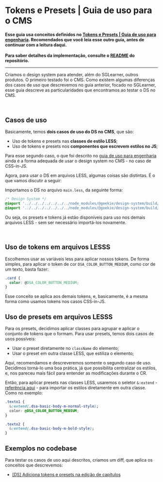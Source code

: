
<Meta title="Documentação/Guias/Guia para o CMS" />

# Tokens e Presets | Guia de uso para o CMS

#### Esse guia usa conceitos definidos no [Tokens e Presets | Guia de uso para engenharia](/docs/documentação-guias-tokens-e-presets--docs). Recomendados que você leia esse outro guia, antes de continuar com a leitura daqui.

**Para saber detalhes da implementação, consulte o [README](https://github.com/geekie/geekie-design-system/blob/master/README.md) do repositório.**

---

Criamos o design system para atender, além do SGLearner, outros produtos. O primeiro testado foi o CMS.
Como existem algumas diferenças dos casos de uso que descrevemos no guia anterior, focado no SGLearner, esse guia descreve as particularidades que encontramos ao testar o DS no CMS.

&nbsp;

## Casos de uso

Basicamente, temos **dois casos de uso do DS no CMS**, que são:

- Uso de tokens e presets nas **classes de estilo LESS**;
- Uso de tokens e presets nos **componentes que escrevem estilos no JS**;

Para esse segundo caso, o que foi descrito no [guia de uso para engenharia](/docs/documentação-guias-tokens-e-presets--docs) ainda é a forma adequada de usar o design system no CMS - no caso de CSS-in-JS.

Agora, para usar o DS em arquivos LESS, algumas coisas são distintas. É o que vamos discutir a seguir:

Importamos o DS no arquivo `main.less`, da seguinte forma:

```css
/* Design System */
@import '../../../../../../../node_modules/@geekie/design-system/build/less/_presets.less';
@import '../../../../../../../node_modules/@geekie/design-system/build/less/_tokens.less';
```

Ou seja, os presets e tokens já estão disponíveis para uso nos demais arquivos LESS - sem ser necessário importá-los novamente.

&nbsp;

## Uso de tokens em arquivos LESSS

Escolhemos usar as variáveis less para aplicar nossos tokens.
De forma simples, para aplicar o token de cor `DSA_COLOR_BUTTON_MEDIUM`, como cor de um texto, basta fazer:

```css
.card {
  color: @DSA_COLOR_BUTTON_MEDIUM;
}
```

Esse conceito se aplica aos demais tokens, e, basicamente, é a mesma forma como usamos tokens nos casos CSS-in-JS.

## Uso de presets em arquivos LESSS

Para os presets, decidimos aplicar classes para agrupar e aplicar o conjunto de tokens que o formam.
Para usar presets, temos dois casos de usos possíveis:

- Usar o preset diretamente no `className` do elemento;
- Usar o preset em outra classe LESS, que estiliza o elemento;

Aqui, recomendamos e descreveremos somente o segundo caso de uso. Decidimos torná-lo uma boa prática, já que possibilita centralizar os estilos, e, nos pareceu mais fácil para entender as modificações durante o CR.

Então, para aplicar presets nas classes LESS, usaremos o seletor `&:extend` - [referência aqui](https://lesscss.org/features/#extend-feature) - para importar os estilos diretamente em outra classe. Como no exemplo:

```css
.texto1 {
  &:extend(.dsa-basic-body-m-normal-style);
  color: @DSA_COLOR_BUTTON_MEDIUM;
}

.texto2 {
  &:extend(.dsa-basic-body-m-bold-style);
}
```

## Exemplos no codebase

Para testar os casos de uso aqui descritos, criamos um diff, que aplica os conceitos que descrevemos:

- [[DS] Adiciona tokens e presets na edição de capítulos](https://phabricator.geekie.com.br/D26737)
